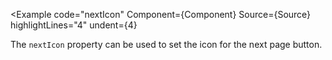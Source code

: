 
<Example
  code="nextIcon"
  Component={Component}
  Source={Source}
  highlightLines="4"
  undent={4}
>
  The `nextIcon` property can be used to set the icon for the next page button.
</Example>
